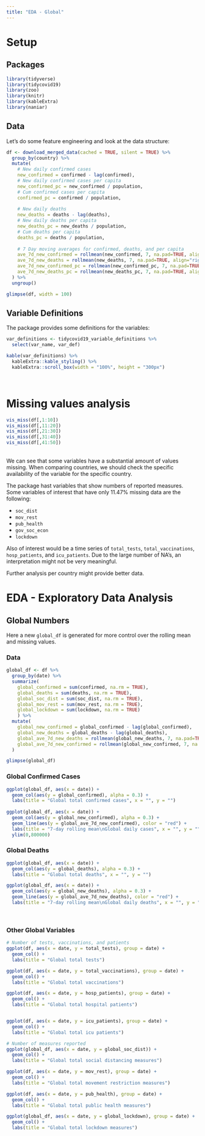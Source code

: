 ```yaml
---
title: "EDA - Global"
---
```


# Setup
## Packages
```r
library(tidyverse)
library(tidycovid19)
library(zoo)
library(knitr)
library(kableExtra)
library(naniar)
```

## Data
Let's do some feature engineering and look at the data structure:
```r
df <- download_merged_data(cached = TRUE, silent = TRUE) %>%
  group_by(country) %>%
  mutate(
    # New daily confirmed cases
    new_confirmed = confirmed - lag(confirmed),
    # New daily confirmed cases per capita
    new_confirmed_pc = new_confirmed / population,
    # Cum confirmed cases per capita
    confirmed_pc = confirmed / population,
    
    # New daily deaths
    new_deaths = deaths - lag(deaths),
    # New daily deaths per capita
    new_deaths_pc = new_deaths / population,
    # Cum deaths per capita
    deaths_pc = deaths / population,
    
    # 7 Day moving averages for confirmed, deaths, and per capita
    ave_7d_new_confirmed = rollmean(new_confirmed, 7, na.pad=TRUE, align="right"),
    ave_7d_new_deaths = rollmean(new_deaths, 7, na.pad=TRUE, align="right"),
    ave_7d_new_confirmed_pc = rollmean(new_confirmed_pc, 7, na.pad=TRUE, align="right"),
    ave_7d_new_deaths_pc = rollmean(new_deaths_pc, 7, na.pad=TRUE, align="right")
  ) %>%
  ungroup()

glimpse(df, width = 100)

```
## Variable Definitions
The package provides some definitions for the variables:
```r
var_definitions <- tidycovid19_variable_definitions %>%
  select(var_name, var_def)

kable(var_definitions) %>% 
  kableExtra::kable_styling() %>%
  kableExtra::scroll_box(width = "100%", height = "300px")
```
\

# Missing values analysis
```r
vis_miss(df[,1:10])
vis_miss(df[,11:20])
vis_miss(df[,21:30])
vis_miss(df[,31:40])
vis_miss(df[,41:50])

```
\
We can see that some variables have a substantial amount of values missing. When comparing countries, we should check the specific availability of the variable for the specific country.
  
The package hast variables that show numbers of reported measures. Some variables of interest that have only 11.47% missing data are the following:

* `soc_dist`
* `mov_rest`
* `pub_health`
* `gov_soc_econ`
* `lockdown`

Also of interest would be a time series of `total_tests`, `total_vaccinations`, `hosp_patients`, and `icu_patients`.
Due to the large number of NA's, an interpretation might not be very meaningful.
  
Further analysis per country might provide better data.

# EDA - Exploratory Data Analysis

## Global Numbers
Here a new `global_df` is generated for more control over the rolling mean and missing values.

### Data
```r
global_df <- df %>%
  group_by(date) %>%
  summarize(
    global_confirmed = sum(confirmed, na.rm = TRUE), 
    global_deaths = sum(deaths, na.rm = TRUE),
    global_soc_dist = sum(soc_dist, na.rm = TRUE),
    global_mov_rest = sum(mov_rest, na.rm = TRUE),
    global_lockdown = sum(lockdown, na.rm = TRUE)
    ) %>%
  mutate(
    global_new_confirmed = global_confirmed - lag(global_confirmed),
    global_new_deaths = global_deaths - lag(global_deaths),
    global_ave_7d_new_deaths = rollmean(global_new_deaths, 7, na.pad=TRUE, align="right"),
    global_ave_7d_new_confirmed = rollmean(global_new_confirmed, 7, na.pad=TRUE, align="right")
  )

glimpse(global_df)
```

### Global Confirmed Cases
```r
ggplot(global_df, aes(x = date)) +
  geom_col(aes(y = global_confirmed), alpha = 0.3) +
  labs(title = "Global total confirmed cases", x = "", y = "")
  
ggplot(global_df, aes(x = date)) +
  geom_col(aes(y = global_new_confirmed), alpha = 0.3) +
  geom_line(aes(y = global_ave_7d_new_confirmed), color = "red") +
  labs(title = "7-day rolling mean\nGlobal daily cases", x = "", y = "") +
  ylim(0,800000)
```

### Global Deaths
```r
ggplot(global_df, aes(x = date)) +
  geom_col(aes(y = global_deaths), alpha = 0.3) +
  labs(title = "Global total deaths", x = "", y = "")

ggplot(global_df, aes(x = date)) +
  geom_col(aes(y = global_new_deaths), alpha = 0.3) +
  geom_line(aes(y = global_ave_7d_new_deaths), color = "red") +
  labs(title = "7-day rolling mean\nGlobal daily deaths", x = "", y = "")
```
\

### Other Global Variables
```r
# Number of tests, vaccinations, and patients
ggplot(df, aes(x = date, y = total_tests), group = date) +
  geom_col() +
  labs(title = "Global total tests")

ggplot(df, aes(x = date, y = total_vaccinations), group = date) +
  geom_col() +
  labs(title = "Global total vaccinations")

ggplot(df, aes(x = date, y = hosp_patients), group = date) +
  geom_col() +
  labs(title = "Global total hospital patients")


ggplot(df, aes(x = date, y = icu_patients), group = date) +
  geom_col() +
  labs(title = "Global total icu patients")

# Number of measures reported
ggplot(global_df, aes(x = date, y = global_soc_dist)) +
  geom_col() +
  labs(title = "Global total social distancing measures")

ggplot(df, aes(x = date, y = mov_rest), group = date) +
  geom_col() +
  labs(title = "Global total movement restriction measures")

ggplot(df, aes(x = date, y = pub_health), group = date) +
  geom_col() +
  labs(title = "Global total public health measures")

ggplot(global_df, aes(x = date, y = global_lockdown), group = date) +
  geom_col() +
  labs(title = "Global total lockdown measures")

```

